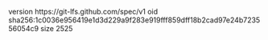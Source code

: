version https://git-lfs.github.com/spec/v1
oid sha256:1c0036e956419e1d3d229a9f283e919fff859dff18b2cad97e24b723556054c9
size 2525
